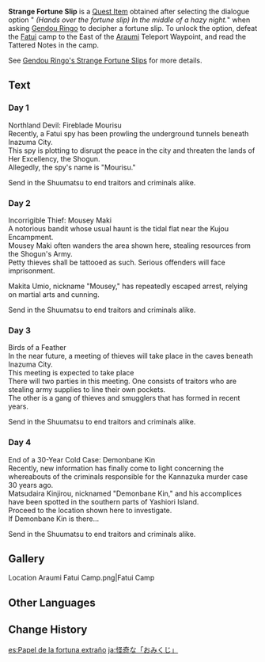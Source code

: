 {{Item Infobox
|id           = 100807;100808;100809;100810
|image        = Item Fortune Slip Opened.png
|type         = Quest Items
|description  = A special slip that can only be obtained if you use a certain secret code while exchanging for a Fortune Slip. Indicates a target and the location where they will emerge.
|source1      = Select the hidden option when decipering fortune slips at the [[Grand Narukami Shrine (Subarea)|Grand Narukami Shrine]]
|related_type = Variant
|related_item = Fortune Slip
}}
'''Strange Fortune Slip''' is a [[Quest Item]] obtained after selecting the dialogue option "''{{DIcon}} (Hands over the fortune slip) In the middle of a hazy night.''" when asking [[Gendou Ringo]] to decipher a fortune slip. To unlock the option, defeat the [[Fatui/Enemies|Fatui]] camp to the East of the [[Araumi]] Teleport Waypoint, and read the Tattered Notes in the camp.

See [[Gendou Ringo's Strange Fortune Slips]] for more details.

==Text==
===Day 1===
Northland Devil: Fireblade Mourisu<br>
Recently, a Fatui spy has been prowling the underground tunnels beneath Inazuma City.<br>
This spy is plotting to disrupt the peace in the city and threaten the lands of Her Excellency, the Shogun.<br>
Allegedly, the spy's name is "Mourisu."

Send in the Shuumatsu to end traitors and criminals alike.
===Day 2===
Incorrigible Thief: Mousey Maki<br>
A notorious bandit whose usual haunt is the tidal flat near the Kujou Encampment.<br>
Mousey Maki often wanders the area shown here, stealing resources from the Shogun's Army.<br>
Petty thieves shall be tattooed as such. Serious offenders will face imprisonment.

Makita Umio, nickname "Mousey," has repeatedly escaped arrest, relying on martial arts and cunning.

Send in the Shuumatsu to end traitors and criminals alike.

===Day 3===
Birds of a Feather<br>
In the near future, a meeting of thieves will take place in the caves beneath Inazuma City.<br>
This meeting is expected to take place {{Color|buzzword|late at night and end sometime before dawn.}}<br>
There will{{sic}} two parties in this meeting. One consists of traitors who are stealing army supplies to line their own pockets.<br>
The other is a gang of thieves and smugglers that has formed in recent years.

Send in the Shuumatsu to end traitors and criminals alike.

===Day 4===
End of a 30-Year Cold Case: Demonbane Kin<br>
Recently, new information has finally come to light concerning the whereabouts of the criminals responsible for the Kannazuka murder case 30 years ago.<br>
Matsudaira Kinjirou, nicknamed "Demonbane Kin," and his accomplices have been spotted in the southern parts of Yashiori Island.<br>
Proceed to the location shown here to investigate.<br>
If Demonbane Kin is there...

Send in the Shuumatsu to end traitors and criminals alike.

==Gallery==
<gallery>
Location Araumi Fatui Camp.png|Fatui Camp
</gallery>

==Other Languages==
{{Other Languages
|default_hidden = 1
|en      = Strange Fortune Slip
|zhs     = 诡谲的「御神签」
|zhs_rm  = Guǐjué de "Yù Shén Qiān"
|zht     = 詭譎的「御神籤」
|zht_rm  = Guǐjué de "Yù Shén Qiān"
|ja      = 怪奇な「おみくじ」
|ja_rm   = Kaiki na "Omikuji"
|ko      = 괴상한 「점괘」
|es      = Papel de la fortuna extraño
|fr      = Omikuji étrange
|ru      = Странный гадальный листок
|th      = ใบเซียมซีประหลาด
|th_rm   = 
|vi      = "Thẻ Ngự Thần" Kỳ Lạ
|de      = Merkwürdiger Orakelzettel
|id      = Slip Keberuntungan Aneh
|pt      = Rolinho da Sorte Estranho
|tr      = Tuhaf Fal Kağıdı
|it      = Omikuji insolito
}}

==Change History==
{{Change History|2.4}}

[[es:Papel de la fortuna extraño]]
[[ja:怪奇な「おみくじ」]]